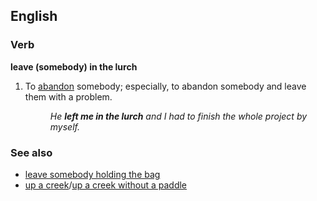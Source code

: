 ==English==
===Verb===
'''leave (somebody) in the lurch'''
#{{idiom}} To [[abandon]] somebody; especially, to abandon somebody and leave them with a problem.
#:''He '''left me in the lurch''' and I had to finish the whole project by myself.''

===See also===
*[[leave somebody holding the bag]]
*[[up a creek]]/[[up a creek without a paddle]]